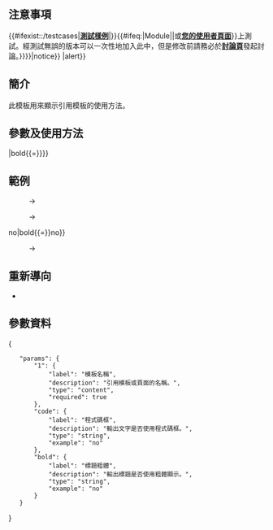 {{NoteTA/MediaWiki}}
{{Documentation subpage}}
{{Lua|TemplateParameters}}

== 注意事項 ==
{{Memo|{{Br separated entries|'''此{{NSPN|2=10}}被引用於{{#if:{{{2|}}}|[[{{{2}}}]]|{{Fullurl|1=Special:WhatLinksHere|2=target={{urlencode:{{NAMESPACE}}:{{BASEPAGENAME}}}}&namespace=8&hidelinks=1&hideredirs=1|3={{CASCADINGSOURCES}}}}}}中。'''|{{Small|任何對此{{NSPN|2=10}}的修改會立即反映於維基百科的使用者介面。}}|{{Small|為了避免造成大規模的影響，所有對此{{NSPN|2=10}}的編輯應先於{{#ifexist:{{NAMESPACE}}:{{BASEPAGENAME}}/sandbox|[[{{NAMESPACE}}:{{BASEPAGENAME}}/sandbox|'''沙盒''']]|{{Fullurl|1={{NAMESPACE}}:{{BASEPAGENAME}}/sandbox|2=action=edit&preload={{urlencode:{{NAMESPACE}}:{{BASEPAGENAME}}}}&preview=yes&redlink=1|3=<b title="{{NAMESPACE}}:{{BASEPAGENAME}}/sandbox（頁面不存在）">沙盒</b>}}}}{{#ifeq:{{NAMESPACE}}|Module|或|、}}{{#ifexist:{{NAMESPACE}}:{{BASEPAGENAME}}/testcases|[[{{NAMESPACE}}:{{BASEPAGENAME}}/testcases|'''測試樣例''']]|{{Fullurl|1={{NAMESPACE}}:{{BASEPAGENAME}}/testcases|2=action=edit&preload=Template%3ADocumentation%2Fpreload-testcases&preview=yes&redlink=1|3=<b title="{{NAMESPACE}}:{{BASEPAGENAME}}/testcases（頁面不存在）">測試樣例</b>}}}}{{#ifeq:{{NAMESPACE}}|Module||或[[Special:Mypage/沙盒|'''您的使用者頁面''']]}}上測試。經測試無誤的版本可以一次性地加入此{{NSPN|2=10}}中，但是修改前請務必於[[{{TALKSPACE}}:{{BASEPAGENAME}}|'''討論頁''']]發起討論。}}}}|notice}}
{{Memo|[[Category:精密模板]]{{Br separated entries|'''此{{NSPN|2=10}}的原始碼中包含了一些精密的可選參數和構造。'''|{{Small|編輯此{{NSPN|2=10}}前，建議您應先熟悉其構造與[[Help:解析器函数|'''解析器函數''']]。若您的編輯導致了意外的問題，請儘快[[Wikipedia:回退#撤銷|'''撤銷''']]編輯，因為{{NSPN|2=10}}可能於相當多的頁面中出現。}}|{{Small|所有實驗性的編輯請務必於{{#ifexist:{{NAMESPACE}}:{{BASEPAGENAME}}/sandbox|[[{{NAMESPACE}}:{{BASEPAGENAME}}/sandbox|'''沙盒''']]|{{Fullurl|1={{NAMESPACE}}:{{BASEPAGENAME}}/sandbox|2=action=edit&preload={{urlencode:{{NAMESPACE}}:{{BASEPAGENAME}}}}&preview=yes&redlink=1|3=<b title="{{NAMESPACE}}:{{BASEPAGENAME}}/sandbox（頁面不存在）">沙盒</b>}}}}或者[[Special:Mypage/沙盒|'''您的使用者頁面''']]中進行。}}}}|alert}}
{{Memo|如果模板名稱有搭配[[Help:PF|'''解析器函數''']]或修飾詞，模板會將其分開解析，不必手動調整參數，請參見'''[[#example-2]]'''。|notice}}

== 簡介 ==
此模板用來顯示引用模板的使用方法。

== 參數及使用方法 ==
{{IFUT|Instructions for using template|模板名稱|１|２|…|code{{=}}|bold{{=}}}}

== 範例 ==
<span id="example-1" class="citation">{{IFUT|Instructions for using template|If in page|模型|存在時的輸出值|不存在時的返回值}}</span>
: →{{IFUT|If in page|模型|存在時的輸出值|不存在時的返回值}}
<span id="example-2" class="citation">{{IFUT|Instructions for using template|safesubst:If subst|替換引用時的輸出值|普通引用時的返回值}}</span>
: →{{IFUT|safesubst:If subst|替換引用時的輸出值|普通引用時的返回值}}
<span id="example-3" class="citation">{{IFUT|Instructions for using template|#invoke:If in page|main|模型|存在時的輸出值|不存在時的返回值|code{{=}}no|bold{{=}}no}}</span>
: →{{IFUT|#invoke:If in page|main|模型|存在時的輸出值|不存在時的返回值|code=no|bold=no}}

== 重新導向 ==
* {{IFUT|IFUT}}

== 參數資料 ==
{{TemplateData header}}
<templatedata>
{
	"params": {
		"1": {
			"label": "模板名稱",
			"description": "引用模板或頁面的名稱。",
			"type": "content",
			"required": true
		},
		"code": {
			"label": "程式碼框",
			"description": "輸出文字是否使用程式碼框。",
			"type": "string",
			"example": "no"
		},
		"bold": {
			"label": "標題粗體",
			"description": "輸出標題是否使用粗體顯示。",
			"type": "string",
			"example": "no"
		}
	}
}
</templatedata>
<includeonly>{{Sandbox other
| 2 = [[Category:精密模板]][[Category:维基百科工具模板]][[Category:輸入支援模板]]
}}</includeonly>